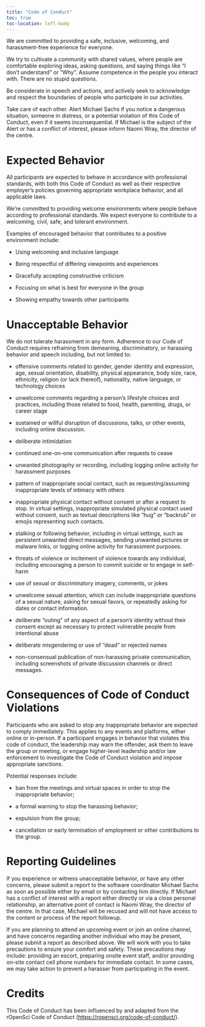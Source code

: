 ```yaml
---
title: "Code of Conduct"
toc: true
toc-location: left-body
---
```


We are committed to providing a safe, inclusive, welcoming, and
harassment-free experience for everyone.

We try to cultivate a community with shared values, where people are
comfortable exploring ideas, asking questions, and saying things like "I
don't understand" or "Why". Assume competence in the people you interact
with. There are no stupid questions.

Be considerate in speech and actions, and actively seek to acknowledge
and respect the boundaries of people who participate in our activities.

Take care of each other. Alert Michael Sachs if you notice a dangerous situation,
someone in distress, or a potential violation of this Code of Conduct,
even if it seems inconsequential. If Michael is the subject of the Alert or
has a conflict of interest, please inform Naomi Wray, the director of the centre.

Expected Behavior {#expected-behavior .unnumbered}
=================

All participants are expected to behave in
accordance with professional standards, with both this Code of Conduct
as well as their respective employer's policies governing appropriate
workplace behavior, and all applicable laws.

We're committed to providing welcome environments where people behave
according to professional standards. We expect everyone to contribute to
a welcoming, civil, safe, and tolerant environment.

Examples of encouraged behavior that contributes to a positive
environment include:

-   Using welcoming and inclusive language

-   Being respectful of differing viewpoints and experiences

-   Gracefully accepting constructive criticism

-   Focusing on what is best for everyone in the group

-   Showing empathy towards other participants

Unacceptable Behavior {#unacceptable-behavior .unnumbered}
=====================

We do not tolerate harassment in any form. Adherence to our Code of
Conduct requires refraining from demeaning, discriminatory, or harassing
behavior and speech including, but not limited to:

-   offensive comments related to gender, gender identity and
    expression, age, sexual orientation, disability, physical
    appearance, body size, race, ethnicity, religion (or lack thereof),
    nationality, native language, or technology choices

-   unwelcome comments regarding a person's lifestyle choices and
    practices, including those related to food, health, parenting,
    drugs, or career stage

-   sustained or willful disruption of discussions, talks, or other
    events, including online discussion.

-   deliberate intimidation

-   continued one-on-one communication after requests to cease

-   unwanted photography or recording, including logging online activity
    for harassment purposes

-   pattern of inappropriate social contact, such as requesting/assuming
    inappropriate levels of intimacy with others

-   inappropriate physical contact without consent or after a request to
    stop. In virtual settings, inappropriate simulated physical contact
    used without consent, such as textual descriptions like "hug" or
    "backrub" or emojis representing such contacts.

-   stalking or following behavior, including in virtual settings, such
    as persistent unwanted direct messages, sending unwanted pictures or
    malware links, or logging online activity for harassment purposes.

-   threats of violence or incitement of violence towards any
    individual, including encouraging a person to commit suicide or to
    engage in self-harm

-   use of sexual or discriminatory imagery, comments, or jokes

-   unwelcome sexual attention, which can include inappropriate
    questions of a sexual nature, asking for sexual favors, or
    repeatedly asking for dates or contact information.

-   deliberate "outing" of any aspect of a person's identity without
    their consent except as necessary to protect vulnerable people from
    intentional abuse

-   deliberate misgendering or use of "dead" or rejected names

-   non-consensual publication of non-harassing private communication,
    including screenshots of private discussion channels or direct
    messages.

Consequences of Code of Conduct Violations {#consequences-of-code-of-conduct-violations .unnumbered}
==========================================

Participants who are asked to stop any inappropriate behavior are
expected to comply immediately. This applies to any events and
platforms, either online or in-person. If a participant engages in
behavior that violates this code of conduct, the leadership may warn the
offender, ask them to leave the group or meeting, or engage higher-level
leadership and/or law enforcement to investigate the Code of Conduct
violation and impose appropriate sanctions.

Potential responses include:

-   ban from the meetings and virtual spaces in order to stop the
    inappropriate behavior;

-   a formal warning to stop the harassing behavior;

-   expulsion from the group;

-   cancellation or early termination of employment or other
    contributions to the group.

Reporting Guidelines {#reporting-guidelines .unnumbered}
====================

If you experience or witness unacceptable behavior, or have any other
concerns, please submit a report to the software coordinator Michael Sachs as soon as possible either
by email or by contacting him directly. If Michael has a conflict of
interest with a report either directly or via a close personal
relationship, an alternative point of contact is Naomi Wray, the director of the centre. In that case, Michael will be recused and will not have access to
the content or process of the report followup.

If you are planning to attend an upcoming event or join an online
channel, and have concerns regarding another individual who may be
present, please submit a report as described above. We will work with
you to take precautions to ensure your comfort and safety. These
precautions may include: providing an escort, preparing onsite event
staff, and/or providing on-site contact cell phone numbers for immediate
contact. In some cases, we may take action to prevent a harasser from
participating in the event.

Credits {#credits .unnumbered}
=======

This Code of Conduct has been influenced by and adapted from the
rOpenSci Code of Conduct (<https://ropensci.org/code-of-conduct/>).
